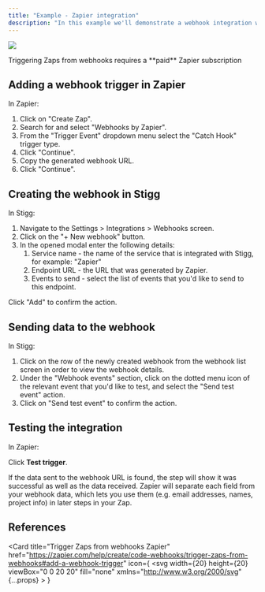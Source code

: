 ```yaml
---
title: "Example - Zapier integration"
description: "In this example we'll demonstrate a webhook integration with Zapier"
---
```


![](/images/0df86ff-_brand_assets_images_logos_zapier-logo.png) 

<Warning> 
Triggering Zaps from webhooks requires a **paid** Zapier subscription
</Warning>

  
## Adding a webhook trigger in Zapier

In Zapier:

1. Click on "Create Zap".
2. Search for and select "Webhooks by Zapier".
3. From the "Trigger Event" dropdown menu select the "Catch Hook" trigger type.
4. Click "Continue".
5. Copy the generated webhook URL.
6. Click "Continue".
  
## Creating the webhook in Stigg

In Stigg:

1. Navigate to the Settings > Integrations > Webhooks screen.
2. Click on the "+ New webhook" button.
3. In the opened modal enter the following details:  
   1. Service name - the name of the service that is integrated with Stigg, for example: "Zapier"  
   2. Endpoint URL - the URL that was generated by Zapier.  
   3. Events to send - select the list of events that you'd like to send to this endpoint.

Click "Add" to confirm the action.

  
## Sending data to the webhook

In Stigg:

1. Click on the row of the newly created webhook from the webhook list screen in order to view the webhook details.
2. Under the "Webhook events" section, click on the dotted menu icon of the relevant event that you'd like to test, and select the "Send test event" action.
3. Click on "Send test event" to confirm the action.
  
## Testing the integration

In Zapier:

Click **Test trigger**.

If the data sent to the webhook URL is found, the step will show it was successful as well as the data received. Zapier will separate each field from your webhook data, which lets you use them (e.g. email addresses, names, project info) in later steps in your Zap.

  
## References

<Card 
   title="Trigger Zaps from webhooks Zapier"  
   href="https://zapier.com/help/create/code-webhooks/trigger-zaps-from-webhooks#add-a-webhook-trigger"
   icon={
         <svg
      width={20}
      height={20}
      viewBox="0 0 20 20"
      fill="none"
      xmlns="http://www.w3.org/2000/svg"
      {...props}
    >
      <g clipPath="url(#clip0_6_222)">
        <path
          d="M19.752 8.256h-5.867l4.123-4.123c-.317-.476-.635-.793-.952-1.269a9.07 9.07 0 01-1.268-1.11l-4.122 4.123V.17A5.391 5.391 0 0010.08.01 4.884 4.884 0 008.494.17v5.867L4.212 1.755c-.492.282-.923.66-1.268 1.11-.317.475-.793.792-1.11 1.268l4.122 4.123H.248L.09 9.84c-.035.534.019 1.07.158 1.586h5.868l-4.282 4.281a8.5 8.5 0 002.379 2.379l4.123-4.123v5.867a5.39 5.39 0 001.585.159c.534.034 1.07-.02 1.586-.159v-5.867l4.122 4.123c.493-.282.924-.66 1.269-1.11.408-.387.78-.812 1.11-1.268l-4.123-4.123h5.867A5.394 5.394 0 0019.911 10a5.947 5.947 0 00-.159-1.744zM12.458 9.84a8.041 8.041 0 01-.317 2.062 4.757 4.757 0 01-2.062.317 8.042 8.042 0 01-2.062-.317A4.757 4.757 0 017.7 9.84a8.04 8.04 0 01.317-2.061 4.757 4.757 0 012.062-.318 8.04 8.04 0 012.062.318c.182.673.289 1.364.317 2.061z"
          fill="#FF4A00"
        />
      </g>
      <defs>
        <clipPath id="clip0_6_222">
          <path fill="#fff" d="M0 0H20V20H0z" />
        </clipPath>
      </defs>
    </svg>
   }
   ></Card>


